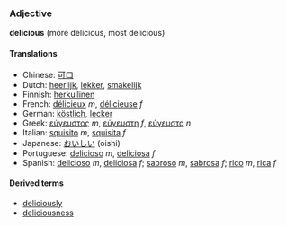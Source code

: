 ===Adjective===
'''delicious''' (more delicious, most delicious)

====Translations====
*Chinese: [[可口]]
*Dutch: [[heerlijk]], [[lekker]], [[smakelijk]]
*Finnish: [[herkullinen]]
*French: [[délicieux]] ''m'', [[délicieuse]] ''f''
*German: [[köstlich]], [[lecker]]
*Greek: [[εύγευστος]] ''m'', [[εύγευστη]] ''f'', [[εύγευστο]] ''n''
*Italian: [[squisito]] ''m'', [[squisita]] ''f''
*Japanese: [[おいしい]] (oishi)
*Portuguese: [[delicioso]] ''m'', [[deliciosa]] ''f''
*Spanish: [[delicioso]] ''m'', [[deliciosa]] ''f''; [[sabroso]] ''m'', [[sabrosa]] ''f''; [[rico]] ''m'', [[rica]] ''f''

====Derived terms====
*[[deliciously]]
*[[deliciousness]]